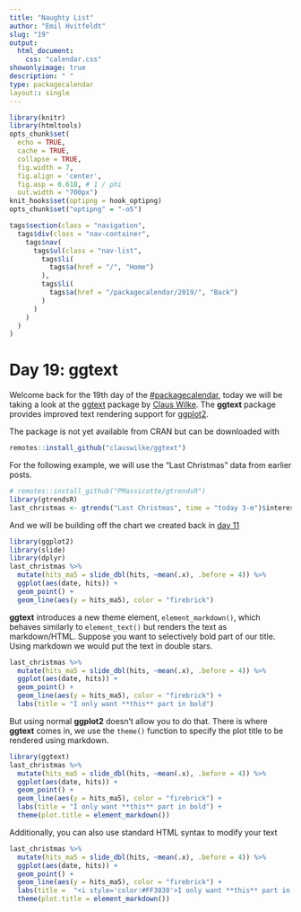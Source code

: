 ```yaml
---
title: "Naughty List"
author: "Emil Hvitfeldt"
slug: "19"
output: 
  html_document:
    css: "calendar.css"
showonlyimage: true
description: " "
type: packagecalendar
layout:: single
---
```


<html>
    <link rel="stylesheet" href="/css/calendar-post.css"/>
</html>

```r
library(knitr)
library(htmltools)
opts_chunk$set(
  echo = TRUE, 
  cache = TRUE,
  collapse = TRUE,
  fig.width = 7, 
  fig.align = 'center',
  fig.asp = 0.618, # 1 / phi
  out.width = "700px")
knit_hooks$set(optipng = hook_optipng)
opts_chunk$set("optipng" = "-o5")
```

```r
tags$section(class = "navigation",
  tags$div(class = "nav-container",
    tags$nav(
      tags$ul(class = "nav-list",
        tags$li(
          tags$a(href = "/", "Home")
        ),
        tags$li(
          tags$a(href = "/packagecalendar/2019/", "Back")
        )
      )
    )
  )
)
```

# Day 19: ggtext

Welcome back for the 19th day of the [#packagecalendar](https://twitter.com/hashtag/packagecalendar),
today we will be taking a look at the [ggtext](https://github.com/clauswilke/ggtext) package by [Claus Wilke](https://twitter.com/ClausWilke).
The **ggtext** package provides improved text rendering support for [ggplot2](https://ggplot2.tidyverse.org/).

The package is not yet available from CRAN but can be downloaded with

```r
remotes::install_github("clauswilke/ggtext")
```

For the following example, we will use the "Last Christmas" data from earlier posts.

```r
# remotes::install_github("PMassicotte/gtrendsR")
library(gtrendsR)
last_christmas <- gtrends("Last Christmas", time = "today 3-m")$interest_over_time
```

And we will be building off the chart we created back in [day 11](https://www.hvitfeldt.me/pkgcal2019/11/)

```r
library(ggplot2)
library(slide)
library(dplyr)
last_christmas %>%
  mutate(hits_ma5 = slide_dbl(hits, ~mean(.x), .before = 4)) %>%
  ggplot(aes(date, hits)) +
  geom_point() +
  geom_line(aes(y = hits_ma5), color = "firebrick")
```

**ggtext** introduces a new theme element, `element_markdown()`, which behaves similarly to `element_text()` but renders the text as markdown/HTML.
Suppose you want to selectively bold part of our title. 
Using markdown we would put the text in double stars.

```r
last_christmas %>%
  mutate(hits_ma5 = slide_dbl(hits, ~mean(.x), .before = 4)) %>%
  ggplot(aes(date, hits)) +
  geom_point() +
  geom_line(aes(y = hits_ma5), color = "firebrick") +
  labs(title = "I only want **this** part in bold")
```

But using normal **ggplot2** doesn't allow you to do that.
There is where **ggtext** comes in, we use the `theme()` function to specify the plot title to be rendered using markdown.

```r
library(ggtext)
last_christmas %>%
  mutate(hits_ma5 = slide_dbl(hits, ~mean(.x), .before = 4)) %>%
  ggplot(aes(date, hits)) +
  geom_point() +
  geom_line(aes(y = hits_ma5), color = "firebrick") +
  labs(title = "I only want **this** part in bold") +
  theme(plot.title = element_markdown())
```

Additionally, you can also use standard HTML syntax to modify your text

```r
last_christmas %>%
  mutate(hits_ma5 = slide_dbl(hits, ~mean(.x), .before = 4)) %>%
  ggplot(aes(date, hits)) +
  geom_point() +
  geom_line(aes(y = hits_ma5), color = "firebrick") +
  labs(title =  "<i style='color:#FF3030'>I only want **this** part in bold</i>") +
  theme(plot.title = element_markdown())
```

